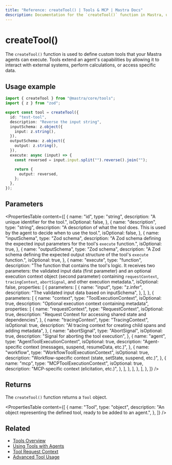 ```yaml
---
title: "Reference: createTool() | Tools & MCP | Mastra Docs"
description: Documentation for the `createTool()` function in Mastra, used to define custom tools for agents.
---
```


# createTool()

The `createTool()` function is used to define custom tools that your Mastra agents can execute. Tools extend an agent's capabilities by allowing it to interact with external systems, perform calculations, or access specific data.

## Usage example

```typescript title="src/mastra/tools/reverse-tool.ts" showLineNumbers copy
import { createTool } from "@mastra/core/tools";
import { z } from "zod";

export const tool = createTool({
  id: "test-tool",
  description: "Reverse the input string",
  inputSchema: z.object({
    input: z.string(),
  }),
  outputSchema: z.object({
    output: z.string(),
  }),
  execute: async (input) => {
    const reversed = input.input.split("").reverse().join("");

    return {
      output: reversed,
    };
  },
});
```

## Parameters

<PropertiesTable
  content={[
    {
      name: "id",
      type: "string",
      description: "A unique identifier for the tool.",
      isOptional: false,
    },
    {
      name: "description",
      type: "string",
      description:
        "A description of what the tool does. This is used by the agent to decide when to use the tool.",
      isOptional: false,
    },
    {
      name: "inputSchema",
      type: "Zod schema",
      description:
        "A Zod schema defining the expected input parameters for the tool's `execute` function.",
      isOptional: true,
    },
    {
      name: "outputSchema",
      type: "Zod schema",
      description:
        "A Zod schema defining the expected output structure of the tool's `execute` function.",
      isOptional: true,
    },
    {
      name: "execute",
      type: "function",
      description:
        "The function that contains the tool's logic. It receives two parameters: the validated input data (first parameter) and an optional execution context object (second parameter) containing `requestContext`, `tracingContext`, `abortSignal`, and other execution metadata.",
      isOptional: false,
      properties: [
        {
          parameters: [
            {
              name: "input",
              type: "z.infer<TInput>",
              description: "The validated input data based on inputSchema",
            },
          ],
        },
        {
          parameters: [
            {
              name: "context",
              type: "ToolExecutionContext",
              isOptional: true,
              description: "Optional execution context containing metadata",
              properties: [
                {
                  name: "requestContext",
                  type: "RequestContext",
                  isOptional: true,
                  description:
                    "Request Context for accessing shared state and dependencies",
                },
                {
                  name: "tracingContext",
                  type: "TracingContext",
                  isOptional: true,
                  description:
                    "AI tracing context for creating child spans and adding metadata",
                },
                {
                  name: "abortSignal",
                  type: "AbortSignal",
                  isOptional: true,
                  description: "Signal for aborting the tool execution",
                },
                {
                  name: "agent",
                  type: "AgentToolExecutionContext",
                  isOptional: true,
                  description: "Agent-specific context (messages, suspend, resumeData, etc.)",
                },
                {
                  name: "workflow",
                  type: "WorkflowToolExecutionContext",
                  isOptional: true,
                  description: "Workflow-specific context (state, setState, suspend, etc.)",
                },
                {
                  name: "mcp",
                  type: "MCPToolExecutionContext",
                  isOptional: true,
                  description: "MCP-specific context (elicitation, etc.)",
                },
              ],
            },
          ],
        },
      ],
    },
  ]}
/>

## Returns

The `createTool()` function returns a `Tool` object.

<PropertiesTable
  content={[
    {
      name: "Tool",
      type: "object",
      description:
        "An object representing the defined tool, ready to be added to an agent.",
    },
  ]}
/>

## Related

- [Tools Overview](/docs/tools-mcp/overview)
- [Using Tools with Agents](/docs/agents/using-tools)
- [Tool Request Context](/docs/tools-mcp/overview#using-requestcontext)
- [Advanced Tool Usage](/docs/tools-mcp/advanced-usage)
